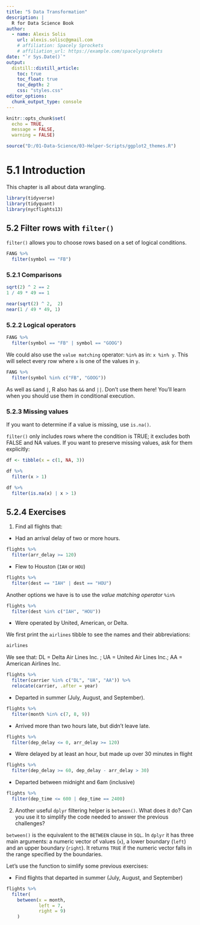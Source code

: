 ```yaml
---
title: "5 Data Transformation"
description: |
  R for Data Science Book
author:
  - name: Alexis Solis
    url: alexis.solisc@gmail.com
    # affiliation: Spacely Sprockets
    # affiliation_url: https://example.com/spacelysprokets
date: "`r Sys.Date()`"
output: 
  distill::distill_article:
    toc: true
    toc_float: true
    toc_depth: 2
    css: "styles.css"
editor_options: 
  chunk_output_type: console
---
```


```r
knitr::opts_chunk$set(
  echo = TRUE,
  message = FALSE,
  warning = FALSE)

source("D:/01-Data-Science/03-Helper-Scripts/ggplot2_themes.R")
```

# 5.1 Introduction

This chapter is all about data wrangling.

```r
library(tidyverse)
library(tidyquant)
library(nycflights13)
```

## 5.2 Filter rows with `filter()`

`filter()` allows you to choose rows based on a set of logical conditions.

```r
FANG %>% 
  filter(symbol == "FB")
```

### 5.2.1 Comparisons

```r
sqrt(2) ^ 2 == 2
1 / 49 * 49 == 1
```

```r
near(sqrt(2) ^ 2,  2)
near(1 / 49 * 49, 1)
```

### 5.2.2 Logical operators

```r
FANG %>% 
  filter(symbol == "FB" | symbol == "GOOG")
```

We could also use the `value matching` operator: `%in%` as in: `x %in% y`. This will select every row where `x` is one of the values in `y`.

```r
FANG %>% 
  filter(symbol %in% c("FB", "GOOG"))
```

As well as `&`and `|`, R also has `&&` and `||`. Don't use them here! You'll learn when you should use them in conditional execution.

### 5.2.3 Missing values

If you want to determine if a value is missing, use `is.na()`.

`filter()` only includes rows where the condition is TRUE; it excludes both FALSE and NA values. If you want to preserve missing values, ask for them explicitly:

```r
df <- tibble(x = c(1, NA, 3))

df %>% 
  filter(x > 1)

df %>% 
  filter(is.na(x) | x > 1)
```

## 5.2.4 Exercises

1.  Find all flights that:

-   Had an arrival delay of two or more hours.

```r
flights %>% 
  filter(arr_delay >= 120)
```

-   Flew to Houston (`IAH` or `HOU`)

```r
flights %>% 
  filter(dest == "IAH" | dest == "HOU")
```

Another options we have is to use the *value matching operator* `%in%`

```r
flights %>% 
  filter(dest %in% c("IAH", "HOU"))
```

-   Were operated by United, American, or Delta.

We first print the `airlines` tibble to see the names and their abbreviations:

```r
airlines
```

We see that: DL = Delta Air Lines Inc. ; UA = United Air Lines Inc.; AA = American Airlines Inc.

```r
flights %>% 
  filter(carrier %in% c("DL", "UA", "AA")) %>% 
  relocate(carrier, .after = year)
```

-   Departed in summer (July, August, and September).

```r
flights %>% 
  filter(month %in% c(7, 8, 9))
```

-   Arrived more than two hours late, but didn't leave late.

```r
flights %>% 
  filter(dep_delay <= 0, arr_delay >= 120)
```

-   Were delayed by at least an hour, but made up over 30 minutes in flight

```r
flights %>% 
  filter(dep_delay >= 60, dep_delay - arr_delay > 30)
```

-   Departed between midnight and 6am (inclusive)

```r
flights %>% 
  filter(dep_time <= 600 | dep_time == 2400)
```


2.  Another useful `dplyr` filtering helper is `between()`. What does it do? Can you use it to simplify the code needed to answer the previous challenges?

`between()` is the equivalent to the `BETWEEN` clause in `SQL`. In `dplyr` it has three main arguments: a numeric vector of values (`x`), a lower boundary (`left`) and an upper boundary (`right`). It returns `TRUE` if the numeric vector falls in the range specified by the boundaries.

Let's use the function to simlify some previous exercises:

- Find flights that departed in summer (July, August, and September)

```r
flights %>%
  filter(
    between(x = month, 
            left = 7, 
            right = 9)
    )
```


